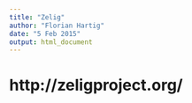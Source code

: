 ```yaml
---
title: "Zelig"
author: "Florian Hartig"
date: "5 Feb 2015"
output: html_document
---
```



# http://zeligproject.org/